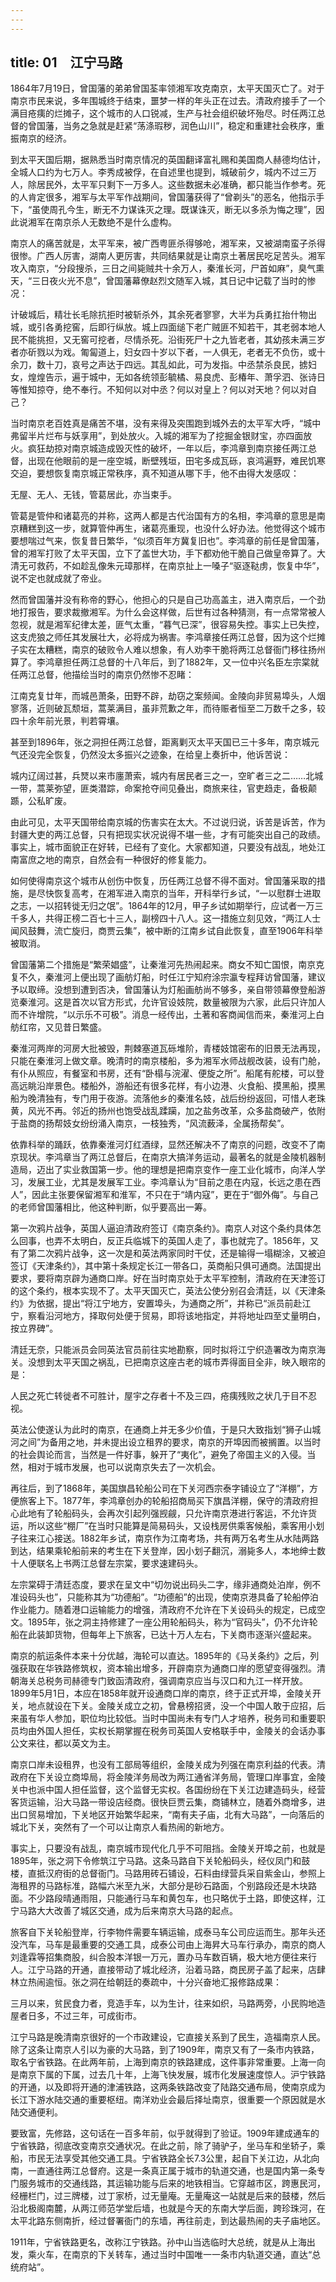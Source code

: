 ```yaml
---
---
---
```

title: 01　江宁马路
---




1864年7月19日，曾国藩的弟弟曾国荃率领湘军攻克南京，太平天国灭亡了。对于南京市民来说，多年围城终于结束，噩梦一样的年头正在过去。清政府接手了一个满目疮痍的烂摊子，这个城市的人口锐减，生产与社会组织破坏殆尽。时任两江总督的曾国藩，当务之急就是赶紧“荡涤瑕秽，润色山川”，稳定和重建社会秩序，重振南京的经济。

到太平天国后期，据熟悉当时南京情况的英国翻译富礼赐和美国商人赫德均估计，全城人口约为七万人。李秀成被俘，在自述里也提到，城破前夕，城内不过三万人，除居民外，太平军只剩下一万多人。这些数据未必准确，都只能当作参考。死的人肯定很多，湘军与太平军作战期间，曾国藩获得了“曾剃头”的恶名，他指示手下，“虽使周孔今生，断无不力谋诛灭之理。既谋诛灭，断无以多杀为悔之理”，因此说湘军在南京杀人无数绝不是什么虚构。

南京人的痛苦就是，太平军来，被广西粤匪杀得够呛，湘军来，又被湖南蛮子杀得很惨。广西人厉害，湖南人更厉害，共同结果就是让南京土著居民吃足苦头。湘军攻入南京，“分段搜杀，三日之间毙贼共十余万人，秦淮长河，尸首如麻”，臭气熏天，“三日夜火光不息”，曾国藩幕僚赵烈文随军入城，其日记中记载了当时的惨况：

计破城后，精壮长毛除抗拒时被斩杀外，其余死者寥寥，大半为兵勇扛抬什物出城，或引各勇挖窖，后即行纵放。城上四面缒下老广贼匪不知若干，其老弱本地人民不能挑担，又无窖可挖者，尽情杀死。沿街死尸十之九皆老者，其幼孩未满三岁者亦斫戮以为戏。匍匐道上，妇女四十岁以下者，一人俱无，老者无不负伤，或十余刀，数十刀，哀号之声达于四远。其乱如此，可为发指。中丞禁杀良民，掳妇女，煌煌告示，遍于城中，无如各统领彭毓橘、易良虎、彭椿年、萧孚泗、张诗日等惟知掠夺，绝不奉行。不知何以对中丞？何以对皇上？何以对天地？何以对自己？

当时南京老百姓真是痛苦不堪，没有来得及突围跑到城外去的太平军大呼，“城中弗留半片烂布与妖享用”，到处放火。入城的湘军为了挖掘金银财宝，亦四面放火。疯狂劫掠对南京城造成毁灭性的破坏，一年以后，李鸿章到南京接任两江总督，出现在他眼前的是一座空城，断壁残垣，田宅多成瓦砾，哀鸿遍野，难民饥寒交迫，要想恢复南京城正常秩序，真不知道从哪下手，他不由得大发感叹：

无屋、无人、无钱，管葛居此，亦当束手。

管葛是管仲和诸葛亮的并称，这两人都是古代治国有方的名相，李鸿章的意思是南京糟糕到这一步，就算管仲再生，诸葛亮重现，也没什么好办法。他觉得这个城市要想喘过气来，恢复昔日繁华，“似须百年方冀复旧也”。李鸿章的前任是曾国藩，曾的湘军打败了太平天国，立下了盖世大功，手下都劝他干脆自己做皇帝算了。大清无可救药，不如趁乱像朱元璋那样，在南京扯上一嗓子“驱逐鞑虏，恢复中华”，说不定也就成就了帝业。

然而曾国藩并没有称帝的野心，他担心的只是自己功高盖主，进入南京后，一个劲地打报告，要求裁撤湘军。为什么会这样做，后世有过各种猜测，有一点常常被人忽视，就是湘军纪律太差，匪气太重，“暮气已深”，很容易失控。事实上已失控，这支虎狼之师任其发展壮大，必将成为祸害。李鸿章接任两江总督，因为这个烂摊子实在太糟糕，南京的破败令人难以想象，有人劝李干脆将两江总督衙门移往扬州算了。李鸿章担任两江总督的十八年后，到了1882年，又一位中兴名臣左宗棠就任两江总督，他描绘当时的南京仍然惨不忍睹：

江南克复廿年，而城邑萧条，田野不辟，劫窃之案频闻。金陵向非贸易埠头，人烟寥落，近则破瓦颓垣，蒿莱满目，虽非荒歉之年，而待赈者恒至二万数千之多，较四十余年前光景，判若霄壤。

甚至到1896年，张之洞担任两江总督，距离剿灭太平天国已三十多年，南京城元气还没完全恢复，仍然没太多振兴之迹象，在给皇上奏折中，他诉苦说：

城内辽阔过甚，兵燹以来市廛萧索，城内有居民者三之一，空旷者三之二……北城一带，蒿莱弥望，匪类潜踪，命案抢夺间见叠出，商旅来往，官吏趋走，备极颠踬，公私旷废。

由此可见，太平天国带给南京城的伤害实在太大。不过说归说，诉苦是诉苦，作为封疆大吏的两江总督，只有把现实状况说得不堪一些，才有可能突出自己的政绩。事实上，城市面貌正在好转，已经有了变化。大家都知道，只要没有战乱，地处江南富庶之地的南京，自然会有一种很好的修复能力。

如何使得南京这个城市从创伤中恢复，历任两江总督不得不面对。曾国藩采取的措施，是尽快恢复高考，在湘军进入南京的当年，开科举行乡试，“一以慰群士进取之志，一以招转徙无归之氓”。1864年的12月，甲子乡试如期举行，应试者一万三千多人，共得正榜二百七十三人，副榜四十八人。这一措施立刻见效，“两江人士闻风鼓舞，流亡旋归，商贾云集”，被中断的江南乡试自此恢复，直至1906年科举被取消。

曾国藩第二个措施是“繁荣娼盛”，让秦淮河先热闹起来。商女不知亡国恨，南京克复不久，秦淮河上便出现了画舫灯船，时任江宁知府涂宗瀛专程拜访曾国藩，建议予以取缔。没想到遭到否决，曾国藩认为灯船画舫尚不够多，亲自带领幕僚登船游览秦淮河。这是首次以官方形式，允许官设妓院，数量被限为六家，此后只许加人而不许增院，“以示乐不可极”。消息一经传出，土著和客商闻信而来，秦淮河上白舫红帘，又见昔日繁盛。

秦淮河两岸的河房大批被毁，荆棘塞道瓦砾堆阶，青楼妓馆密布的旧景无法再现，只能在秦淮河上做文章。晚清时的南京楼船，多为湘军水师战舰改装，设有门舱，有仆从照应，有餐室和书房，还有“卧榻与浣濯、便旋之所”。船尾有舵楼，可以登高远眺沿岸景色。楼船外，游船还有很多花样，有小边港、火食船、摸黑船，摸黑船为晚清独有，专门用于夜游。流落他乡的秦淮名妓，战后纷纷返回，可惜人老珠黄，风光不再。邻近的扬州也饱受战乱蹂躏，加之盐务改革，众多盐商破产，依附于盐商的扬帮妓女纷纷涌入南京，一枝独秀，“风流薮泽，全属扬帮矣”。

依靠科举的踊跃，依靠秦淮河灯红酒绿，显然还解决不了南京的问题，改变不了南京现状。李鸿章当了两江总督后，在南京大搞洋务运动，最著名的就是金陵机器制造局，迈出了实业救国第一步。他的理想是把南京变作一座工业化城市，向洋人学习，发展工业，尤其是发展军工业。李鸿章认为“目前之患在内寇，长远之患在西人”，因此主张要保留湘军和淮军，不只在于“靖内寇”，更在于“御外侮”。与自己的老师曾国藩相比，他这种判断，似乎要高出一筹。

第一次鸦片战争，英国人逼迫清政府签订《南京条约》。南京人对这个条约具体怎么回事，也弄不太明白，反正兵临城下的英国人走了，事也就完了。1856年，又有了第二次鸦片战争，这一次是和英法两家同时干仗，还是输得一塌糊涂，又被迫签订《天津条约》，其中第十条规定长江一带各口，英商船只俱可通商。法国提出要求，要将南京辟为通商口岸。好在当时南京处于太平军控制，清政府在天津签订的这个条约，根本实现不了。太平天国灭亡，英法公使分别召会清廷，以《天津条约》为依据，提出“将江宁地方，安置埠头，为通商之所”，并称已“派员前赴江宁，察看沿河地方，择取何处便于贸易，即将该地指定，并将地址四至丈量明白，按立界碑”。

清廷无奈，只能派员会同英法官员前往实地勘察，同时拟将江宁织造署改为南京海关。没想到太平天国之祸乱，已把南京这座古老的城市弄得面目全非，映入眼帘的是：

人民之死亡转徙者不可胜计，屋宇之存者十不及三四，疮痍残败之状几于目不忍视。

英法公使遂认为此时的南京，在通商上并无多少价值，于是只大致指划“狮子山城河之间”为备用之地，并未提出设立租界的要求，南京的开埠因而被搁置。以当时的社会舆论而言，当然是一件好事，躲开了“夷化”，避免了帝国主义的入侵。当然，相对于城市发展，也可以说南京失去了一次机会。

再往后，到了1868年，美国旗昌轮船公司在下关河西宗泰字铺设立了“洋棚”，方便旅客上下。1877年，李鸿章创办的轮船招商局买下旗昌洋棚，保守的清政府担心此地有了轮船码头，会再次引起列强觊觎，只允许南京港进行客运，不允许货运，所以这些“棚厂”在当时只能算是简易码头，又设栈房供乘客候船，乘客用小划子往来江心接送。1882年乡试，南京作为江南考场，共有两万名考生从水陆两路到达，结果乘轮船前来的考生在下关登岸，因小划子翻沉，溺毙多人，本地绅士数十人便联名上书两江总督左宗棠，要求速建码头。

左宗棠碍于清廷态度，要求在呈文中“切勿说出码头二字，缘非通商处泊岸，例不准设码头也”，只能称其为“功德船”。“功德船”的出现，使南京港具备了轮船停泊作业能力。随着港口运输能力的增强，清政府不允许在下关设码头的规定，已成空文。1895年，张之洞主持修建了一座公用轮船码头，称为“官码头”，仍不允许轮船在此装卸货物，但每年上下旅客，已达十万人左右，下关商市逐渐兴盛起来。

南京的航运条件本来十分优越，海轮可以直达。1895年的《马关条约》之后，列强获取在华铁路修筑权，资本输出增多，开辟南京为通商口岸的愿望变得强烈。清朝海关总税务司赫德专门致函清政府，强调南京应当与汉口和九江一样开放。1899年5月1日，本应在1858年就开设通商口岸的南京，终于正式开埠，金陵关开关，地点就设在下关。金陵关成立之初，曾悬榜招贤，没一个中国人敢于应招，后来虽有华人参加，职位均比较低。当时中国尚未有专门人才培养，税务司和重要职员均由外国人担任，实权长期掌握在税务司英国人安格联手中，金陵关的会话办事公文来往，都以英文为主。

南京口岸未设租界，也没有工部局等组织，金陵关成为列强在南京利益的代表。清政府在下关设立商埠局，将金陵洋务局改为两江通省洋务局，管理口岸事宜，金陵关中也派中国人担任监督，这个监督无实权。各国纷纷在下关江边建造码头，经营客货运输，沿大马路一带设店经商。很快巨贾云集，商铺林立，随着外商增多，进出口贸易增加，下关地区开始繁华起来，“南有夫子庙，北有大马路”，一向落后的城北下关，突然有了一个可以让南京人看热闹的新地方。

事实上，只要没有战乱，南京城市现代化几乎不可阻挡。金陵关开埠之前，也就是1895年，张之洞下令修筑江宁马路。这条马路自下关轮船码头，经仪凤门和鼓楼，直抵汉府街的总督衙门。马路用砖石铺设，石料由绿营兵采自紫金山，参照上海租界的马路标准，路幅六米至九米，大部分是砂石路面，个别路段还是木块路面。不少路段晴通雨阻，只能通行马车和黄包车，也只略优于土路，即使这样，江宁马路大大改善了城区交通，成为后来南京大马路的起点。

旅客自下关轮船登岸，行李物件需要车辆运输，成泰马车公司应运而生。那年头还没汽车，马车是最重要的交通工具，成泰公司由上海昇大马车行承办，南京的商人刘逢霖等招集商股，纠合股本洋银一万元，置办马车数百辆，极大地方便往来行人。江宁马路的开通，直接带动了城北经济，沿着马路，商民房子盖了起来，店肆林立热闹逾恒。张之洞在给朝廷的奏疏中，十分兴奋地汇报修路成果：

三月以来，贫民食力者，竞造手车，以为生计，往来如织，马路两旁，小民购地造屋者日多，不过三年，可成街市。

江宁马路是晚清南京很好的一个市政建设，它直接关系到了民生，造福南京人民。除了这条让南京人引以为豪的大马路，到了1909年，南京又有了一条市内铁路，取名宁省铁路。在此两年前，上海到南京的铁路建成，这件事非常重要。上海一向是南京下属的下属，过去几十年，上海飞快发展，城市化发展速度惊人。沪宁铁路的开通，以及即将开通的津浦铁路，这两条铁路改变了陆路交通布局，使南京成为长江下游水陆交通的重要枢纽。南洋劝业会最后择址南京，很重要一个原因就是水陆交通便利。

要致富，先修路，这句话在一百多年前，似乎就得到了验证。1909年建成通车的宁省铁路，彻底改变南京交通状况。在此之前，除了骑驴子，坐马车和坐轿子，乘船，市民无法享受其他交通工具。宁省铁路全长7.3公里，起自下关江边，从北向南，一直通往两江总督府。这是一条真正属于城市的轨道交通，也是国内第一条专门服务城市的交通线路，其运输功能与后来的地铁相当。它穿越市区，跨惠民河，经栅栏门，过三牌楼，过丁家桥，过无量庵。无量庵这一站就是后来的鼓楼，然后沿北极阁南麓，从两江师范学堂后墙，也就是今天的东南大学后面，跨珍珠河，在太平北路东侧南折，经过督署衙门的东墙，再往前走，到达最热闹的夫子庙地区。

1911年，宁省铁路更名，改称江宁铁路。孙中山当选临时大总统，就是从上海出发，乘火车，在南京的下关转车，通过当时中国唯一一条市内轨道交通，直达“总统府站”。